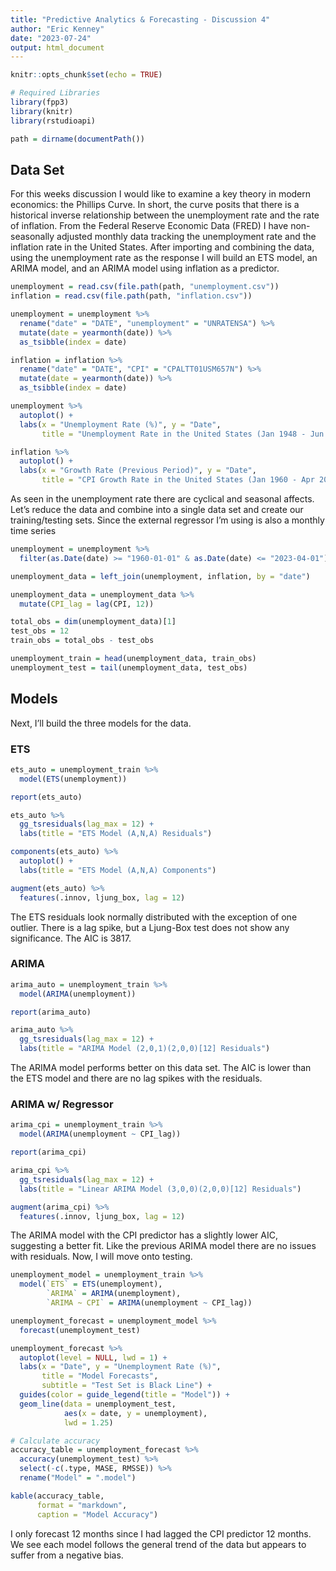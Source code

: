 ```yaml
---
title: "Predictive Analytics & Forecasting - Discussion 4"
author: "Eric Kenney"
date: "2023-07-24"
output: html_document
---
```


```r
knitr::opts_chunk$set(echo = TRUE)
```

```r
# Required Libraries
library(fpp3)
library(knitr)
library(rstudioapi)

path = dirname(documentPath())
```

## Data Set

For this weeks discussion I would like to examine a key theory in modern economics: the Phillips Curve. In short, the curve posits that there is a historical inverse relationship between the unemployment rate and the rate of inflation. From the Federal Reserve Economic Data (FRED) I have non-seasonally adjusted monthly data tracking the unemployment rate and the inflation rate in the United States. After importing and combining the data, using the unemployment rate as the response I will build an ETS model, an ARIMA model, and an ARIMA model using inflation as a predictor.

```r
unemployment = read.csv(file.path(path, "unemployment.csv"))
inflation = read.csv(file.path(path, "inflation.csv"))

unemployment = unemployment %>% 
  rename("date" = "DATE", "unemployment" = "UNRATENSA") %>% 
  mutate(date = yearmonth(date)) %>% 
  as_tsibble(index = date)

inflation = inflation %>% 
  rename("date" = "DATE", "CPI" = "CPALTT01USM657N") %>% 
  mutate(date = yearmonth(date)) %>% 
  as_tsibble(index = date)

unemployment %>% 
  autoplot() +
  labs(x = "Unemployment Rate (%)", y = "Date",
       title = "Unemployment Rate in the United States (Jan 1948 - Jun 2023)")

inflation %>% 
  autoplot() +
  labs(x = "Growth Rate (Previous Period)", y = "Date", 
       title = "CPI Growth Rate in the United States (Jan 1960 - Apr 2023)")
```

As seen in the unemployment rate there are cyclical and seasonal affects. Let's reduce the data and combine into a single data set and create our training/testing sets. Since the external regressor I'm using is also a monthly time series

```r
unemployment = unemployment %>% 
  filter(as.Date(date) >= "1960-01-01" & as.Date(date) <= "2023-04-01")

unemployment_data = left_join(unemployment, inflation, by = "date")

unemployment_data = unemployment_data %>% 
  mutate(CPI_lag = lag(CPI, 12))

total_obs = dim(unemployment_data)[1]
test_obs = 12
train_obs = total_obs - test_obs

unemployment_train = head(unemployment_data, train_obs)
unemployment_test = tail(unemployment_data, test_obs)
```

## Models

Next, I'll build the three models for the data.

### ETS

```r
ets_auto = unemployment_train %>% 
  model(ETS(unemployment))

report(ets_auto)

ets_auto %>% 
  gg_tsresiduals(lag_max = 12) +
  labs(title = "ETS Model (A,N,A) Residuals")

components(ets_auto) %>% 
  autoplot() +
  labs(title = "ETS Model (A,N,A) Components")

augment(ets_auto) %>% 
  features(.innov, ljung_box, lag = 12)
```

The ETS residuals look normally distributed with the exception of one outlier. There is a lag spike, but a Ljung-Box test does not show any significance. The AIC is 3817.

### ARIMA

```r
arima_auto = unemployment_train %>% 
  model(ARIMA(unemployment))

report(arima_auto)

arima_auto %>% 
  gg_tsresiduals(lag_max = 12) +
  labs(title = "ARIMA Model (2,0,1)(2,0,0)[12] Residuals")
```

The ARIMA model performs better on this data set. The AIC is lower than the ETS model and there are no lag spikes with the residuals.

### ARIMA w/ Regressor

```r
arima_cpi = unemployment_train %>% 
  model(ARIMA(unemployment ~ CPI_lag))

report(arima_cpi)

arima_cpi %>% 
  gg_tsresiduals(lag_max = 12) +
  labs(title = "Linear ARIMA Model (3,0,0)(2,0,0)[12] Residuals")

augment(arima_cpi) %>% 
  features(.innov, ljung_box, lag = 12)
```

The ARIMA model with the CPI predictor has a slightly lower AIC, suggesting a better fit. Like the previous ARIMA model there are no issues with residuals. Now, I will move onto testing.

```r
unemployment_model = unemployment_train %>% 
  model(`ETS` = ETS(unemployment),
        `ARIMA` = ARIMA(unemployment),
        `ARIMA ~ CPI` = ARIMA(unemployment ~ CPI_lag))

unemployment_forecast = unemployment_model %>% 
  forecast(unemployment_test)

unemployment_forecast %>% 
  autoplot(level = NULL, lwd = 1) +
  labs(x = "Date", y = "Unemployment Rate (%)",
       title = "Model Forecasts",
       subtitle = "Test Set is Black Line") + 
  guides(color = guide_legend(title = "Model")) + 
  geom_line(data = unemployment_test, 
            aes(x = date, y = unemployment), 
            lwd = 1.25)

# Calculate accuracy
accuracy_table = unemployment_forecast %>% 
  accuracy(unemployment_test) %>% 
  select(-c(.type, MASE, RMSSE)) %>% 
  rename("Model" = ".model")

kable(accuracy_table,
      format = "markdown",
      caption = "Model Accuracy")
```

I only forecast 12 months since I had lagged the CPI predictor 12 months. We see each model follows the general trend of the data but appears to suffer from a negative bias.